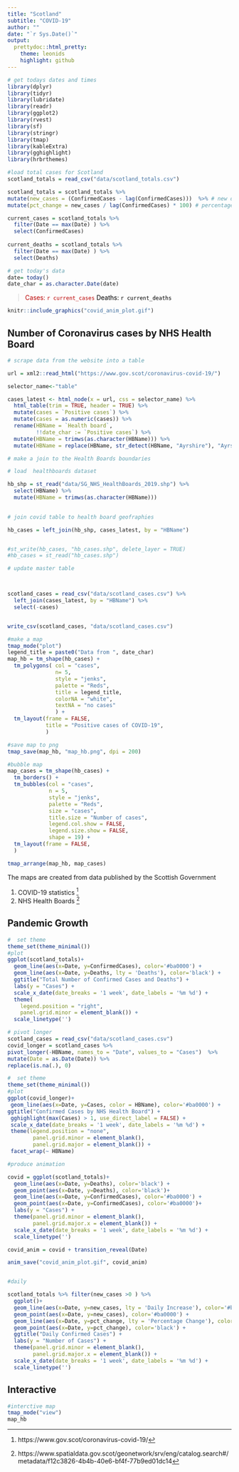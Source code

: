 ```yaml
---
title: "Scotland"
subtitle: "COVID-19"
author: ""
date: "`r Sys.Date()`"
output:
  prettydoc::html_pretty:
    theme: leonids
    highlight: github
---
```

```r
# get todays dates and times
library(dplyr)
library(tidyr)
library(lubridate)
library(readr)
library(ggplot2)
library(rvest)
library(sf)
library(stringr)
library(tmap)
library(kableExtra)
library(gghighlight)
library(hrbrthemes)
```

```r
#load total cases for Scotland
scotland_totals = read_csv("data/scotland_totals.csv")

scotland_totals = scotland_totals %>% 
mutate(new_cases = (ConfirmedCases - lag(ConfirmedCases)))  %>% # new daily cases 
mutate(pct_change = new_cases / lag(ConfirmedCases) * 100) # percentage change

current_cases = scotland_totals %>% 
  filter(Date == max(Date) ) %>% 
  select(ConfirmedCases)
  
current_deaths = scotland_totals %>% 
  filter(Date == max(Date) ) %>% 
  select(Deaths)

```

```r
# get today's data
date= today()
date_char = as.character.Date(date)

```
> <span style="color: #ba0000;">Cases: `r current_cases` </span>  <span style="color: black;">Deaths: `r current_deaths` </span> 

```r
knitr::include_graphics("covid_anim_plot.gif")
```

## Number of Coronavirus cases by NHS Health Board


```r
# scrape data from the website into a table

url = xml2::read_html("https://www.gov.scot/coronavirus-covid-19/")

selector_name<-"table"

cases_latest <- html_node(x = url, css = selector_name) %>%
  html_table(trim = TRUE, header = TRUE) %>%
  mutate(cases = `Positive cases`) %>%
  mutate(cases = as.numeric(cases)) %>% 
  rename(HBName = `Health board`,
         !!date_char := `Positive cases`) %>%
  mutate(HBName = trimws(as.character(HBName))) %>%
  mutate(HBName = replace(HBName, str_detect(HBName, "Ayrshire"), "Ayrshire and Arran"))


```

```r
# make a join to the Health Boards boundaries

# load  healthboards dataset

hb_shp = st_read("data/SG_NHS_HealthBoards_2019.shp") %>% 
  select(HBName) %>% 
  mutate(HBName = trimws(as.character(HBName)))
  

# join covid table to health board geofraphies

hb_cases = left_join(hb_shp, cases_latest, by = "HBName")


#st_write(hb_cases, "hb_cases.shp", delete_layer = TRUE)
#hb_cases = st_read("hb_cases.shp")


```

```r
# update master table



scotland_cases = read_csv("data/scotland_cases.csv") %>% 
  left_join(cases_latest, by = "HBName") %>% 
  select(-cases)


write_csv(scotland_cases, "data/scotland_cases.csv")


```


```r



#make a map
tmap_mode("plot")
legend_title = paste0("Data from ", date_char)
map_hb = tm_shape(hb_cases) +
  tm_polygons( col = "cases", 
               n= 5,
               style = "jenks", 
               palette = "Reds",
               title = legend_title,
               colorNA = "white",
               textNA = "no cases"
               ) +
  tm_layout(frame = FALSE,
            title = "Positive cases of COVID-19",
            )

#save map to png
tmap_save(map_hb, "map_hb.png", dpi = 200)

#bubble map
map_cases = tm_shape(hb_cases) +
  tm_borders() +
  tm_bubbles(col = "cases",
             n = 5,
             style = "jenks",
             palette = "Reds",
             size = "cases",
             title.size = "Number of cases",
             legend.col.show = FALSE,
             legend.size.show = FALSE,
             shape = 19) +
  tm_layout(frame = FALSE,
  )

tmap_arrange(map_hb, map_cases)
```

The maps are created from data published by the Scottish Government

1. COVID-19 statistics ^[https://www.gov.scot/coronavirus-covid-19/]
2. NHS Health Boards ^[https://www.spatialdata.gov.scot/geonetwork/srv/eng/catalog.search#/metadata/f12c3826-4b4b-40e6-bf4f-77b9ed01dc14]

## Pandemic Growth

```r




#  set theme
theme_set(theme_minimal())
#plot 
ggplot(scotland_totals)+
  geom_line(aes(x=Date, y=ConfirmedCases), color='#ba0000') +
  geom_line(aes(x=Date, y=Deaths, lty = 'Deaths'), color='black') +
  ggtitle("Total Number of Confirmed Cases and Deaths") +
  labs(y = "Cases") +
  scale_x_date(date_breaks = '1 week', date_labels = '%m %d') +
  theme(
    legend.position = "right",
    panel.grid.minor = element_blank()) +
  scale_linetype('')


```


```r

# pivot longer
scotland_cases = read_csv("data/scotland_cases.csv")
covid_longer = scotland_cases %>%
pivot_longer(-HBName, names_to = "Date", values_to = "Cases")  %>%
mutate(Date = as.Date(Date)) %>% 
replace(is.na(.), 0)

#  set theme
theme_set(theme_minimal())
#plot 
ggplot(covid_longer)+
 geom_line(aes(x=Date, y=Cases, color = HBName), color='#ba0000') +
ggtitle("Confirmed Cases by NHS Health Board") +
 gghighlight(max(Cases) > 1, use_direct_label = FALSE) +
 scale_x_date(date_breaks = '1 week', date_labels = '%m %d') +
 theme(legend.position = "none",
        panel.grid.minor = element_blank(),
        panel.grid.major = element_blank()) +
 facet_wrap(~ HBName)


```




```r
#produce animation

covid = ggplot(scotland_totals)+
  geom_line(aes(x=Date, y=Deaths), color='black') +
  geom_point(aes(x=Date, y=Deaths), color='black')+
  geom_line(aes(x=Date, y=ConfirmedCases), color='#ba0000') +
  geom_point(aes(x=Date, y=ConfirmedCases), color='#ba0000')+
  labs(y = "Cases") +
  theme(panel.grid.minor = element_blank(),
        panel.grid.major.x = element_blank()) +
  scale_x_date(date_breaks = '1 week', date_labels = '%m %d') +
  scale_linetype('')

covid_anim = covid + transition_reveal(Date)

anim_save("covid_anim_plot.gif", covid_anim)



```


```r
#daily

scotland_totals %>% filter(new_cases >0 ) %>% 
  ggplot()+
  geom_line(aes(x=Date, y=new_cases, lty = 'Daily Increase'), color='#ba0000') +
  geom_point(aes(x=Date, y=new_cases), color='#ba0000') +
  geom_line(aes(x=Date, y=pct_change, lty = 'Percentage Change'), color='black') +
  geom_point(aes(x=Date, y=pct_change), color='black') +
  ggtitle("Daily Confirmed Cases") +
  labs(y = "Number of Cases") +
  theme(panel.grid.minor = element_blank(),
        panel.grid.major.x = element_blank()) +
  scale_x_date(date_breaks = '1 week', date_labels = '%m %d') +
  scale_linetype('')
```



## Interactive

```r
#interctive map
tmap_mode("view")
map_hb
```



